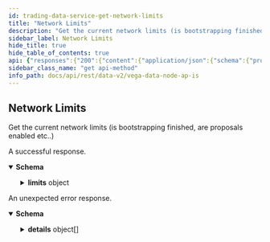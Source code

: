 ```yaml
---
id: trading-data-service-get-network-limits
title: "Network Limits"
description: "Get the current network limits (is bootstrapping finished, are proposals enabled etc..)"
sidebar_label: Network Limits
hide_title: true
hide_table_of_contents: true
api: {"responses":{"200":{"content":{"application/json":{"schema":{"properties":{"limits":{"properties":{"bootstrapBlockCount":{"format":"int64","title":"How many blocks before the chain comes out of bootstrap mode","type":"integer"},"bootstrapFinished":{"title":"True once block count > bootstrapBlockCount","type":"boolean"},"canProposeAsset":{"title":"Are asset proposals allowed at this point in time","type":"boolean"},"canProposeMarket":{"title":"Are market proposals allowed at this point in time","type":"boolean"},"genesisLoaded":{"title":"True once the genesis file is loaded","type":"boolean"},"proposeAssetEnabled":{"title":"Are asset proposals enabled on this chain","type":"boolean"},"proposeAssetEnabledFrom":{"format":"int64","title":"The date/timestamp in unix nanoseconds at which asset proposals will be enabled (0 indicates not set)","type":"string"},"proposeMarketEnabled":{"title":"Are market proposals enabled on this chain","type":"boolean"},"proposeMarketEnabledFrom":{"format":"int64","title":"The date/timestamp in unix nanoseconds at which market proposals will be enabled (0 indicates not set)","type":"string"}},"title":"Network limits, defined in the genesis file","type":"object"}},"title":"Response for the current network limits","type":"object"}}},"description":"A successful response."},"default":{"content":{"application/json":{"schema":{"properties":{"code":{"format":"int32","type":"integer"},"details":{"items":{"additionalProperties":{},"properties":{"@type":{"type":"string"}},"type":"object"},"type":"array"},"message":{"type":"string"}},"type":"object"}}},"description":"An unexpected error response."}},"tags":["TradingDataService"],"description":"Get the current network limits (is bootstrapping finished, are proposals enabled etc..)","operationId":"TradingDataService_GetNetworkLimits","method":"get","path":"/api/v2/network/limits","servers":[{"url":"http://api.n10.testnet.vega.xyz/"},{"url":"https://api.n10.testnet.vega.xyz/"}],"info":{"title":"Vega data node APIs","version":"v0.60.0"},"postman":{"name":"Network Limits","description":{"content":"Get the current network limits (is bootstrapping finished, are proposals enabled etc..)","type":"text/plain"},"url":{"path":["api","v2","network","limits"],"host":["{{baseUrl}}"],"query":[],"variable":[]},"header":[{"key":"Accept","value":"application/json"}],"method":"GET"}}
sidebar_class_name: "get api-method"
info_path: docs/api/rest/data-v2/vega-data-node-ap-is
---
```



## Network Limits



Get the current network limits (is bootstrapping finished, are proposals enabled etc..)

<div><ApiTabs><TabItem label={"200"} value={"200"}><div>

A successful response.

</div><div><MimeTabs groupId={"mime-type"}><TabItem label={"application/json"} value={"application/json"}><SchemaTabs groupId={"schema-tabs"}><TabItem label={"Schema"} value={"Schema"}><details style={{}} data-collapsed={false} open={true}><summary style={{"textAlign":"left"}}><strong>Schema</strong></summary><div style={{"textAlign":"left","marginLeft":"1rem"}}></div><ul style={{"marginLeft":"1rem"}}><SchemaItem collapsible={true} className={"schemaItem"}><details style={{}}><summary style={{}}><strong>limits</strong><span style={{"opacity":"0.6"}}> object</span></summary><div style={{"marginLeft":"1rem"}}><SchemaItem collapsible={false} name={"bootstrapBlockCount"} required={false} schemaDescription={undefined} schemaName={"int64"} qualifierMessage={undefined} defaultValue={undefined}></SchemaItem><SchemaItem collapsible={false} name={"bootstrapFinished"} required={false} schemaDescription={undefined} schemaName={"True once block count > bootstrapBlockCount"} qualifierMessage={undefined} defaultValue={undefined}></SchemaItem><SchemaItem collapsible={false} name={"canProposeAsset"} required={false} schemaDescription={undefined} schemaName={"Are asset proposals allowed at this point in time"} qualifierMessage={undefined} defaultValue={undefined}></SchemaItem><SchemaItem collapsible={false} name={"canProposeMarket"} required={false} schemaDescription={undefined} schemaName={"Are market proposals allowed at this point in time"} qualifierMessage={undefined} defaultValue={undefined}></SchemaItem><SchemaItem collapsible={false} name={"genesisLoaded"} required={false} schemaDescription={undefined} schemaName={"True once the genesis file is loaded"} qualifierMessage={undefined} defaultValue={undefined}></SchemaItem><SchemaItem collapsible={false} name={"proposeAssetEnabled"} required={false} schemaDescription={undefined} schemaName={"Are asset proposals enabled on this chain"} qualifierMessage={undefined} defaultValue={undefined}></SchemaItem><SchemaItem collapsible={false} name={"proposeAssetEnabledFrom"} required={false} schemaDescription={undefined} schemaName={"int64"} qualifierMessage={undefined} defaultValue={undefined}></SchemaItem><SchemaItem collapsible={false} name={"proposeMarketEnabled"} required={false} schemaDescription={undefined} schemaName={"Are market proposals enabled on this chain"} qualifierMessage={undefined} defaultValue={undefined}></SchemaItem><SchemaItem collapsible={false} name={"proposeMarketEnabledFrom"} required={false} schemaDescription={undefined} schemaName={"int64"} qualifierMessage={undefined} defaultValue={undefined}></SchemaItem></div></details></SchemaItem></ul></details></TabItem><TabItem label={"Example (from schema)"} value={"Example (from schema)"}><ResponseSamples responseExample={"{\n  \"limits\": {\n    \"bootstrapBlockCount\": 0,\n    \"bootstrapFinished\": true,\n    \"canProposeAsset\": true,\n    \"canProposeMarket\": true,\n    \"genesisLoaded\": true,\n    \"proposeAssetEnabled\": true,\n    \"proposeAssetEnabledFrom\": \"string\",\n    \"proposeMarketEnabled\": true,\n    \"proposeMarketEnabledFrom\": \"string\"\n  }\n}"} language={"json"}></ResponseSamples></TabItem></SchemaTabs></TabItem></MimeTabs></div></TabItem><TabItem label={"default"} value={"default"}><div>

An unexpected error response.

</div><div><MimeTabs groupId={"mime-type"}><TabItem label={"application/json"} value={"application/json"}><SchemaTabs groupId={"schema-tabs"}><TabItem label={"Schema"} value={"Schema"}><details style={{}} data-collapsed={false} open={true}><summary style={{"textAlign":"left"}}><strong>Schema</strong></summary><div style={{"textAlign":"left","marginLeft":"1rem"}}></div><ul style={{"marginLeft":"1rem"}}><SchemaItem collapsible={false} name={"code"} required={false} schemaDescription={undefined} schemaName={"int32"} qualifierMessage={undefined} defaultValue={undefined}></SchemaItem><SchemaItem collapsible={true} className={"schemaItem"}><details style={{}}><summary style={{}}><strong>details</strong><span style={{"opacity":"0.6"}}> object[]</span></summary><div style={{"marginLeft":"1rem"}}><SchemaItem collapsible={false} name={"@type"} required={false} schemaDescription={undefined} schemaName={"string"} qualifierMessage={undefined} defaultValue={undefined}></SchemaItem></div></details></SchemaItem><SchemaItem collapsible={false} name={"message"} required={false} schemaDescription={undefined} schemaName={"string"} qualifierMessage={undefined} defaultValue={undefined}></SchemaItem></ul></details></TabItem><TabItem label={"Example (from schema)"} value={"Example (from schema)"}><ResponseSamples responseExample={"{\n  \"code\": 0,\n  \"details\": [\n    {\n      \"@type\": \"string\"\n    }\n  ],\n  \"message\": \"string\"\n}"} language={"json"}></ResponseSamples></TabItem></SchemaTabs></TabItem></MimeTabs></div></TabItem></ApiTabs></div>
      